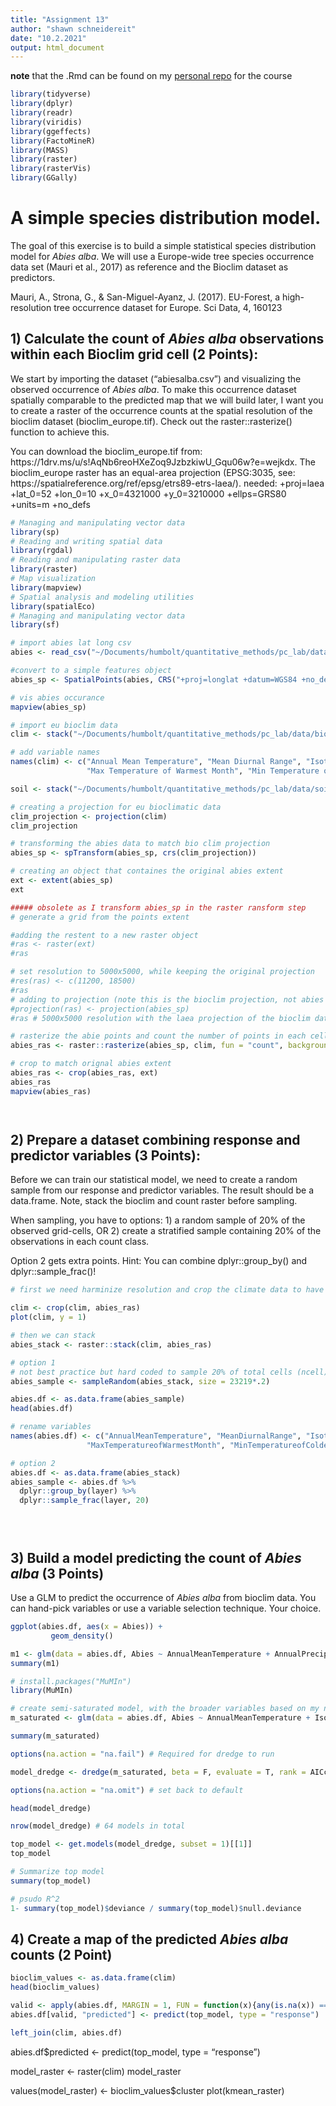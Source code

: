 ```yaml
---
title: "Assignment 13"
author: "shawn schneidereit"
date: "10.2.2021"
output: html_document
---
```


**note** that the .Rmd can be found on my [personal repo](https://github.com/schneidereits/Quantitative_Methods_HU/tree/main/assignments) for the course

```r
library(tidyverse)
library(dplyr)
library(readr)
library(viridis)
library(ggeffects)
library(FactoMineR)
library(MASS)
library(raster)
library(rasterVis)
library(GGally)
```


# A simple species distribution model.

The goal of this exercise is to build a simple statistical species distribution model for *Abies alba*. We will use a  Europe-wide tree species occurrence data set (Mauri et al., 2017) as reference and the Bioclim dataset as predictors.

Mauri, A., Strona, G., & San-Miguel-Ayanz, J. (2017). EU-Forest, a high-resolution tree occurrence dataset for Europe. Sci Data, 4, 160123


## 1) Calculate the count of *Abies alba* observations within each Bioclim grid cell (2 Points): 

We start by importing the dataset ("abiesalba.csv") and visualizing the observed occurrence of *Abies alba*. To make  this occurrence dataset spatially comparable to the predicted map that we will build later, I want you to create a raster of the occurrence counts at the spatial resolution of the bioclim dataset (bioclim_europe.tif). Check out the raster::rasterize() function to achieve this.

You can download the bioclim_europe.tif from: https://1drv.ms/u/s!AqNb6reoHXeZoq9JzbzkiwU_Gqu06w?e=wejkdx. The bioclim_europe raster has an equal-area projection (EPSG:3035, see: https://spatialreference.org/ref/epsg/etrs89-etrs-laea/). 
needed:
+proj=laea +lat_0=52 +lon_0=10 +x_0=4321000 +y_0=3210000 +ellps=GRS80 +units=m +no_defs 


```r
# Managing and manipulating vector data
library(sp)
# Reading and writing spatial data
library(rgdal)
# Reading and manipulating raster data
library(raster)
# Map visualization
library(mapview)
# Spatial analysis and modeling utilities
library(spatialEco)
# Managing and manipulating vector data
library(sf)

# import abies lat long csv
abies <- read_csv("~/Documents/humbolt/quantitative_methods/pc_lab/data/abiesalba.csv")

#convert to a simple features object
abies_sp <- SpatialPoints(abies, CRS("+proj=longlat +datum=WGS84 +no_defs +ellps=WGS84 +towgs84=0,0,0"))

# vis abies occurance
mapview(abies_sp)

# import eu bioclim data
clim <- stack("~/Documents/humbolt/quantitative_methods/pc_lab/data/bioclim_europe.tif")

# add variable names
names(clim) <- c("Annual Mean Temperature", "Mean Diurnal Range", "Isothermality", "Temperature Seasonality",
                 "Max Temperature of Warmest Month", "Min Temperature of Coldest Month", "Temperature Annual Range", "Mean Temperature of Wettest Quarter", "Mean Temperature of Driest Quarter", "Mean Temperature of Warmest Quarter", "Mean Temperature of Coldest Quarter", "Annual Precipitation", "Precipitation of Wettest Month", "Precipitation of Driest Month", "Precipitation Seasonality ", "Precipitation of Wettest Quarter", "Precipitation of Driest Quarter", "Precipitation of Warmest Quarter", "Precipitation of Coldest Quarter")

soil <- stack("~/Documents/humbolt/quantitative_methods/pc_lab/data/soil_europe_laea_10x10km.tif")

# creating a projection for eu bioclimatic data
clim_projection <- projection(clim)
clim_projection 

# transforming the abies data to match bio clim projection 
abies_sp <- spTransform(abies_sp, crs(clim_projection))

# creating an object that containes the original abies extent
ext <- extent(abies_sp)
ext

##### obsolete as I transform abies_sp in the raster ransform step
# generate a grid from the points extent

#adding the restent to a new raster object
#ras <- raster(ext)
#ras 

# set resolution to 5000x5000, while keeping the original projection
#res(ras) <- c(11200, 18500)
#ras
# adding to projection (note this is the bioclim projection, not abies anymore)
#projection(ras) <- projection(abies_sp)
#ras # 5000x5000 resolution with the laea projection of the bioclim data

# rasterize the abie points and count the number of points in each cell
abies_ras <- raster::rasterize(abies_sp, clim, fun = "count", background = 0)

# crop to match orignal abies extent 
abies_ras <- crop(abies_ras, ext)
abies_ras
mapview(abies_ras)




```

## 2) Prepare a dataset combining response and predictor variables (3 Points): 

Before we can train our statistical model, we need to create a random sample from our response and predictor variables. The result should be a data.frame. Note, stack the bioclim and count raster before sampling. 

When sampling, you have to options: 1) a random sample of 20% of the observed grid-cells, OR 2) create a stratified sample containing 20% of the observations in each count class.

Option 2 gets extra points. Hint: You can combine dplyr::group_by() and dplyr::sample_frac()!

```r
# first we need harminize resolution and crop the climate data to have the same extent

clim <- crop(clim, abies_ras)
plot(clim, y = 1)

# then we can stack 
abies_stack <- raster::stack(clim, abies_ras)

# option 1
# not best practice but hard coded to sample 20% of total cells (ncell)
abies_sample <- sampleRandom(abies_stack, size = 23219*.2)

abies.df <- as.data.frame(abies_sample)
head(abies.df)

# rename variables 
names(abies.df) <- c("AnnualMeanTemperature", "MeanDiurnalRange", "Isothermality", "TemperatureSeasonality",
                 "MaxTemperatureofWarmestMonth", "MinTemperatureofColdestMonth", "TemperatureAnnualRange", "MeanTemperatureofWettestQuarter", "MeanTemperatureofDriestQuarter", "MeanTemperatureofWarmestQuarter", "MeanTemperatureofColdestQuarter", "AnnualPrecipitation", "PrecipitationofWettestMonth", "PrecipitationofDriestMonth", "PrecipitationSeasonality", "PrecipitationofWettestQuarter", "PrecipitationofDriestQuarter", "PrecipitationofWarmestQuarter", "PrecipitationofColdestQuarter", "Abies")

# option 2
abies.df <- as.data.frame(abies_stack)
abies_sample <- abies.df %>% 
  dplyr::group_by(layer) %>% 
  dplyr::sample_frac(layer, 20)





```

## 3) Build a model predicting the count of *Abies alba* (3 Points)

Use a GLM to predict the occurrence of *Abies alba* from bioclim data. You can hand-pick variables or use a variable selection technique. Your choice.

```r

ggplot(abies.df, aes(x = Abies)) +
         geom_density()

m1 <- glm(data = abies.df, Abies ~ AnnualMeanTemperature + AnnualPrecipitation, family = "poisson")
summary(m1)

# install.packages("MuMIn")
library(MuMIn)

# create semi-saturated model, with the broader variables based on my novice guess, I a priori think will be more relavent
m_saturated <- glm(data = abies.df, Abies ~ AnnualMeanTemperature + Isothermality + TemperatureSeasonality + TemperatureAnnualRange + AnnualPrecipitation + PrecipitationSeasonality, family = "poisson")

summary(m_saturated)

options(na.action = "na.fail") # Required for dredge to run

model_dredge <- dredge(m_saturated, beta = F, evaluate = T, rank = AICc)

options(na.action = "na.omit") # set back to default

head(model_dredge)

nrow(model_dredge) # 64 models in total

top_model <- get.models(model_dredge, subset = 1)[[1]]
top_model

# Summarize top model
summary(top_model)

# psudo R^2
1- summary(top_model)$deviance / summary(top_model)$null.deviance

```

## 4) Create a map of the predicted *Abies alba* counts (2 Point)

```r

bioclim_values <- as.data.frame(clim)
head(bioclim_values)

valid <- apply(abies.df, MARGIN = 1, FUN = function(x){any(is.na(x)) == FALSE})
abies.df[valid, "predicted"] <- predict(top_model, type = "response")

left_join(clim, abies.df)


```

abies.df$predicted <- predict(top_model, type = "response")

model_raster <- raster(clim)
model_raster

values(model_raster) <- bioclim_values$cluster
plot(kmean_raster)



